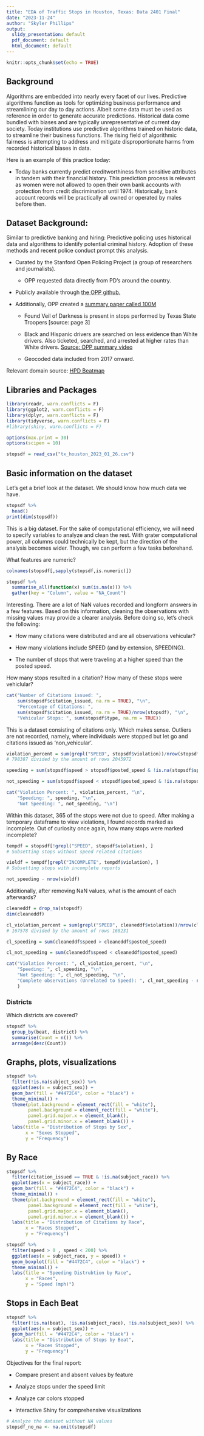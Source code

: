 ---
title: "EDA of Traffic Stops in Houston, Texas: Data 2401 Final"
date: "2023-11-24"
author: "Skyler Phillips"
output:
  slidy_presentation: default
  pdf_document: default
  html_document: default
---

```{r setup, include=FALSE}
knitr::opts_chunk$set(echo = TRUE)
```

## Background

Algorithms are embedded into nearly every facet of our lives. Predictive algorithms function as tools for optimizing business performance and streamlining our day to day actions. Albeit some data must be used as reference in order to generate accurate predictions. Historical data come bundled with biases and are typically unrepresentative of current day society. Today institutions use predictive algorithms trained on historic data, to streamline their business functions. The rising field of algorithmic fairness is attempting to address and mitigate disproportionate harms from recorded historical biases in data.

Here is an example of this practice today:

-   Today banks currently predict creditworthiness from sensitive attributes in tandem with their financial history. This prediction process is relevant as women were not allowed to open their own bank accounts with protection from credit discrimination until 1974. Historically, bank account records will be practically all owned or operated by males before then.

## Dataset Background:

Similar to predictive banking and hiring: Predictive policing uses historical data and algorithms to identify potential criminal history. Adoption of these methods and recent police conduct prompt this analysis.

-   Curated by the Stanford Open Policing Project (a group of researchers and journalists).

    -   OPP requested data directly from PD's around the country.

-   Publicly available through [the OPP github.](https://github.com/stanford-policylab/opp/blob/master/data_readme.md)

-   Additionally, OPP created a [summary paper called 100M](https://5harad.com/papers/100M-stops.pdf)

    -   Found Veil of Darkness is present in stops performed by Texas State Troopers [source: page 3]

    -   Black and Hispanic drivers are searched on less evidence than White drivers. Also ticketed, searched, and arrested at higher rates than White drivers. [Source: OPP summary video](https://youtu.be/iwOWcuFjNfw)

    -   Geocoded data included from 2017 onward.

Relevant domain source: [HPD Beatmap](https://www.houstontx.gov/police/pdfs/hpd_beat_map.pdf)

## Libraries and Packages

```{r}
library(readr, warn.conflicts = F)
library(ggplot2, warn.conflicts = F)
library(dplyr, warn.conflicts = F)
library(tidyverse, warn.conflicts = F)
#library(shiny, warn.conflicts = F)

options(max.print = 30)
options(scipen = 10)

stopsdf = read_csv("tx_houston_2023_01_26.csv")

```

## Basic information on the dataset

Let's get a brief look at the dataset. We should know how much data we have.

```{r}
stopsdf %>% 
  head()
print(dim(stopsdf))

```

This is a big dataset. For the sake of computational efficiency, we will need to specify variables to analyze and clean the rest. With grater computational power, all columns could technically be kept, but the direction of the analysis becomes wider. Though, we can perform a few tasks beforehand.

What features are numeric?

```{r}
colnames(stopsdf[,sapply(stopsdf,is.numeric)])
```

```{r}
stopsdf %>%
  summarise_all(function(x) sum(is.na(x))) %>%
  gather(key = "Column", value = "NA_Count") 
```

Interesting. There are a lot of NaN values recorded and longform answers in a few features. Based on this information, cleaning the observations with missing values may provide a clearer analysis. Before doing so, let's check the following:

-   How many citations were distributed and are all observations vehicular?

-   How many violations include SPEED (and by extension, SPEEDING).

-   The number of stops that were traveling at a higher speed than the posted speed.

How many stops resulted in a citation? How many of these stops were vehiclular?

```{r}
cat("Number of Citations issued: ", 
    sum(stopsdf$citation_issued, na.rm = TRUE), "\n",
    "Percentage of Citations: ", 
    sum(stopsdf$citation_issued, na.rm = TRUE)/nrow(stopsdf), "\n",
    "Vehicular Stops: ", sum(stopsdf$type, na.rm = TRUE))
```

This is a dataset consisting of citations only. Which makes sense. Outliers are not recorded, namely, where individuals were stopped but let go and citations issued as 'non_vehicular'.

```{r}
violation_percent = sum(grepl("SPEED", stopsdf$violation))/nrow(stopsdf)
# 798387 divided by the amount of rows 2045972

speeding = sum(stopsdf$speed > stopsdf$posted_speed & !is.na(stopsdf$speed) & !is.na(stopsdf$posted_speed))

not_speeding = sum(stopsdf$speed < stopsdf$posted_speed & !is.na(stopsdf$speed) & !is.na(stopsdf$posted_speed))

cat("Violation Percent: ", violation_percent, "\n",
    "Speeding: ", speeding, "\n",
    "Not Speeding: ", not_speeding, "\n")

```

Within this dataset, 365 of the stops were not due to speed. After making a temporary dataframe to view violations, I found records marked as incomplete. Out of curiosity once again, how many stops were marked incomplete?

```{r}
tempdf = stopsdf[!grepl("SPEED", stopsdf$violation), ]
# Subsetting stops without speed related citations

violdf = tempdf[grepl("INCOMPLETE", tempdf$violation), ]
# Subsetting stops with incomplete reports

not_speeding - nrow(violdf)

```

Additionally, after removing NaN values, what is the amount of each afterwards?

```{r}
cleaneddf = drop_na(stopsdf)
dim(cleaneddf) 

cl_violation_percent = sum(grepl("SPEED", cleaneddf$violation))/nrow(cleaneddf)
# 167578 divided by the amount of rows 168231

cl_speeding = sum(cleaneddf$speed > cleaneddf$posted_speed)

cl_not_speeding = sum(cleaneddf$speed < cleaneddf$posted_speed)

cat("Violation Percent: ", cl_violation_percent, "\n",
    "Speeding: ", cl_speeding, "\n",
    "Not Speeding: ", cl_not_speeding, "\n",
    "Complete observations (Unrelated to Speed): ", cl_not_speeding - nrow(drop_na(violdf))
    )

```

### Districts

Which districts are covered?

```{r}
stopsdf %>% 
  group_by(beat, district) %>% 
  summarise(Count = n()) %>% 
  arrange(desc(Count))
```

## Graphs, plots, visualizations

```{r}
stopsdf %>% 
  filter(!is.na(subject_sex)) %>% 
  ggplot(aes(x = subject_sex)) + 
  geom_bar(fill = "#4472C4", color = "black") + 
  theme_minimal() + 
  theme(plot.background = element_rect(fill = "white"),
        panel.background = element_rect(fill = "white"),
        panel.grid.major.x = element_blank(),
        panel.grid.minor.x = element_blank()) +
  labs(title = "Distribution of Stops by Sex",
       x = "Sexes Stopped",
       y = "Frequency")
```

## By Race

```{r}
stopsdf %>% 
  filter(citation_issued == TRUE & !is.na(subject_race)) %>% 
  ggplot(aes(x = subject_race)) + 
  geom_bar(fill = "#4472C4", color = "black") + 
  theme_minimal() + 
  theme(plot.background = element_rect(fill = "white"),
        panel.background = element_rect(fill = "white"),
        panel.grid.major.x = element_blank(),
        panel.grid.minor.x = element_blank()) +
  labs(title = "Distribution of Citations by Race",
       x = "Races Stopped",
       y = "Frequency")
```

```{r}
stopsdf %>% 
  filter(speed > 0 , speed < 200) %>% 
  ggplot(aes(x = subject_race, y = speed)) + 
  geom_boxplot(fill = "#4472C4", color = "black") + 
  theme_minimal() + 
  labs(title = "Speeding Distrubtion by Race",
       x = "Races",
       y = "Speed (mph)")
```

## Stops in Each Beat

```{r}
stopsdf %>% 
  filter(!is.na(beat), !is.na(subject_race), !is.na(subject_sex)) %>% 
  ggplot(aes(x = subject_sex)) + 
  geom_bar(fill = "#4472C4", color = "black") +
  labs(title = "Distribution of Stops by Beat",
       x = "Races Stopped",
       y = "Frequency")
```

Objectives for the final report:

-   Compare present and absent values by feature

-   Analyze stops under the speed limit

-   Analyze car colors stopped

-   Interactive Shiny for comprehensive visualizations

```{r}
# Analyze the dataset without NA values
stopsdf_no_na <- na.omit(stopsdf)
```
